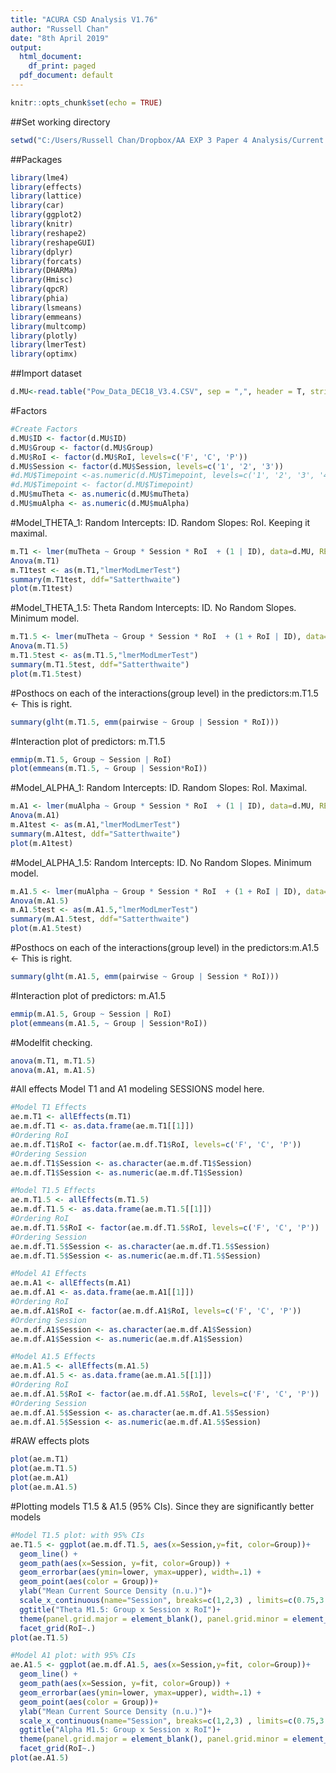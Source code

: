 ```yaml
---
title: "ACURA CSD Analysis V1.76"
author: "Russell Chan"
date: "8th April 2019"
output:
  html_document:
    df_print: paged
  pdf_document: default
---
```


```r
knitr::opts_chunk$set(echo = TRUE)
```

##Set working directory
```r
setwd("C:/Users/Russell Chan/Dropbox/AA EXP 3 Paper 4 Analysis/Current Analysis")
```

##Packages
```r
library(lme4)
library(effects)
library(lattice)
library(car)
library(ggplot2) 
library(knitr)
library(reshape2)
library(reshapeGUI)
library(dplyr)
library(forcats)
library(DHARMa)
library(Hmisc)
library(qpcR)
library(phia)
library(lsmeans)
library(emmeans)
library(multcomp)
library(plotly)
library(lmerTest)
library(optimx)
```

##Import dataset
```r
d.MU<-read.table("Pow_Data_DEC18_V3.4.CSV", sep = ",", header = T, stringsAsFactors = F)
```

#Factors
```r
#Create Factors
d.MU$ID <- factor(d.MU$ID)
d.MU$Group <- factor(d.MU$Group)
d.MU$RoI <- factor(d.MU$RoI, levels=c('F', 'C', 'P'))
d.MU$Session <- factor(d.MU$Session, levels=c('1', '2', '3'))
#d.MU$Timepoint <-as.numeric(d.MU$Timepoint, levels=c('1', '2', '3', '4', '5', '6', '7', '8', '9', '10'))
#d.MU$Timepoint <- factor(d.MU$Timepoint)
d.MU$muTheta <- as.numeric(d.MU$muTheta)
d.MU$muAlpha <- as.numeric(d.MU$muAlpha)
```


#Model_THETA_1: Random Intercepts: ID. Random Slopes: RoI. Keeping it maximal.
```r
m.T1 <- lmer(muTheta ~ Group * Session * RoI  + (1 | ID), data=d.MU, REML =TRUE, control = lmerControl(optimizer ="Nelder_Mead"))
Anova(m.T1)
m.T1test <- as(m.T1,"lmerModLmerTest")
summary(m.T1test, ddf="Satterthwaite")
plot(m.T1test)
```

#Model_THETA_1.5: Theta Random Intercepts: ID. No Random Slopes. Minimum model.
```r
m.T1.5 <- lmer(muTheta ~ Group * Session * RoI  + (1 + RoI | ID), data=d.MU, REML =TRUE, control = lmerControl(optimizer ="Nelder_Mead"))
Anova(m.T1.5)
m.T1.5test <- as(m.T1.5,"lmerModLmerTest")
summary(m.T1.5test, ddf="Satterthwaite")
plot(m.T1.5test)
```
#Posthocs on each of the interactions(group level) in the predictors:m.T1.5 <- This is right.
```r
summary(glht(m.T1.5, emm(pairwise ~ Group | Session * RoI)))
```

#Interaction plot of predictors: m.T1.5
```r
emmip(m.T1.5, Group ~ Session | RoI)
plot(emmeans(m.T1.5, ~ Group | Session*RoI))
```

#Model_ALPHA_1: Random Intercepts: ID. Random Slopes: RoI. Maximal.
```r
m.A1 <- lmer(muAlpha ~ Group * Session * RoI  + (1 | ID), data=d.MU, REML = TRUE, control = lmerControl(optimizer ="Nelder_Mead"))
Anova(m.A1)
m.A1test <- as(m.A1,"lmerModLmerTest")
summary(m.A1test, ddf="Satterthwaite")
plot(m.A1test)
```

#Model_ALPHA_1.5: Random Intercepts: ID. No Random Slopes.  Minimum model.
```r
m.A1.5 <- lmer(muAlpha ~ Group * Session * RoI  + (1 + RoI | ID), data=d.MU, REML = TRUE, control = lmerControl(optimizer ="Nelder_Mead"))
Anova(m.A1.5)
m.A1.5test <- as(m.A1.5,"lmerModLmerTest")
summary(m.A1.5test, ddf="Satterthwaite")
plot(m.A1.5test)
```

#Posthocs on each of the interactions(group level) in the predictors:m.A1.5 <- This is right.
```r
summary(glht(m.A1.5, emm(pairwise ~ Group | Session * RoI)))
```

#Interaction plot of predictors: m.A1.5
```r
emmip(m.A1.5, Group ~ Session | RoI)
plot(emmeans(m.A1.5, ~ Group | Session*RoI))
```

#Modelfit checking.
```r
anova(m.T1, m.T1.5)
anova(m.A1, m.A1.5)
```

#All effects Model T1 and A1 modeling SESSIONS model here.
```r
#Model T1 Effects
ae.m.T1 <- allEffects(m.T1)
ae.m.df.T1 <- as.data.frame(ae.m.T1[[1]])
#Ordering RoI
ae.m.df.T1$RoI <- factor(ae.m.df.T1$RoI, levels=c('F', 'C', 'P'))
#Ordering Session
ae.m.df.T1$Session <- as.character(ae.m.df.T1$Session)
ae.m.df.T1$Session <- as.numeric(ae.m.df.T1$Session)

#Model T1.5 Effects
ae.m.T1.5 <- allEffects(m.T1.5)
ae.m.df.T1.5 <- as.data.frame(ae.m.T1.5[[1]])
#Ordering RoI
ae.m.df.T1.5$RoI <- factor(ae.m.df.T1.5$RoI, levels=c('F', 'C', 'P'))
#Ordering Session
ae.m.df.T1.5$Session <- as.character(ae.m.df.T1.5$Session)
ae.m.df.T1.5$Session <- as.numeric(ae.m.df.T1.5$Session)

#Model A1 Effects
ae.m.A1 <- allEffects(m.A1)
ae.m.df.A1 <- as.data.frame(ae.m.A1[[1]])
#Ordering RoI
ae.m.df.A1$RoI <- factor(ae.m.df.A1$RoI, levels=c('F', 'C', 'P'))
#Ordering Session
ae.m.df.A1$Session <- as.character(ae.m.df.A1$Session)
ae.m.df.A1$Session <- as.numeric(ae.m.df.A1$Session)

#Model A1.5 Effects
ae.m.A1.5 <- allEffects(m.A1.5)
ae.m.df.A1.5 <- as.data.frame(ae.m.A1.5[[1]])
#Ordering RoI
ae.m.df.A1.5$RoI <- factor(ae.m.df.A1.5$RoI, levels=c('F', 'C', 'P'))
#Ordering Session
ae.m.df.A1.5$Session <- as.character(ae.m.df.A1.5$Session)
ae.m.df.A1.5$Session <- as.numeric(ae.m.df.A1.5$Session)
```

#RAW effects plots
```r
plot(ae.m.T1)
plot(ae.m.T1.5)
plot(ae.m.A1)
plot(ae.m.A1.5)
```

#Plotting models T1.5 & A1.5 (95% CIs). Since they are significantly better models 
```r
#Model T1.5 plot: with 95% CIs
ae.T1.5 <- ggplot(ae.m.df.T1.5, aes(x=Session,y=fit, color=Group))+
  geom_line() +
  geom_path(aes(x=Session, y=fit, color=Group)) +
  geom_errorbar(aes(ymin=lower, ymax=upper), width=.1) +
  geom_point(aes(color = Group))+
  ylab("Mean Current Source Density (n.u.)")+
  scale_x_continuous(name="Session", breaks=c(1,2,3) , limits=c(0.75,3.25))+
  ggtitle("Theta M1.5: Group x Session x RoI")+
  theme(panel.grid.major = element_blank(), panel.grid.minor = element_blank(),panel.background = element_blank(), axis.line = element_line(colour = "black"))+
  facet_grid(RoI~.)
plot(ae.T1.5)

#Model A1 plot: with 95% CIs
ae.A1.5 <- ggplot(ae.m.df.A1.5, aes(x=Session,y=fit, color=Group))+
  geom_line() +
  geom_path(aes(x=Session, y=fit, color=Group)) +
  geom_errorbar(aes(ymin=lower, ymax=upper), width=.1) +
  geom_point(aes(color = Group))+
  ylab("Mean Current Source Density (n.u.)")+
  scale_x_continuous(name="Session", breaks=c(1,2,3) , limits=c(0.75,3.25))+
  ggtitle("Alpha M1.5: Group x Session x RoI")+
  theme(panel.grid.major = element_blank(), panel.grid.minor = element_blank(),panel.background = element_blank(), axis.line = element_line(colour = "black"))+
  facet_grid(RoI~.)
plot(ae.A1.5)
```

######################################################################################################
